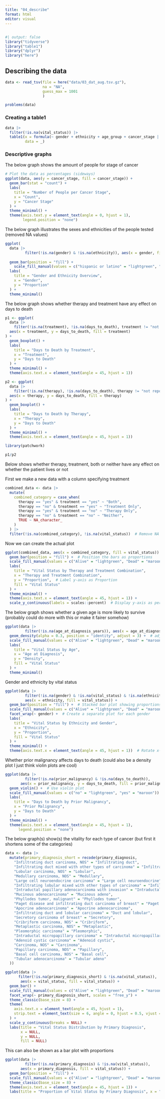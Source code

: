 ```yaml
---
title: "04_describe"
format: html
editor: visual
---
```


## 

```r
#| output: false
library("tidyverse")
library("table1")
library("dplyr")
library("here")
```

## Describing the data

```r
data <- read_tsv(file = here("data/03_dat_aug.tsv.gz"), 
                 na = "NA", 
                 guess_max = 1001
                 )
```

```r
problems(data)
```

### Creating a table1

```r
data |>
  filter(!is.na(vital_status)) |>
  table1(x = formula(~ gender + ethnicity + age_group + cancer_stage | vital_status),
         data = _)

```

### Descriptive graphs

The below graph shows the amount of people for stage of cancer

```r
# Plot the data as percentages (sideways)
ggplot(data, aes(y = cancer_stage, fill = cancer_stage)) +
  geom_bar(stat = "count") + 
  labs(
    title = "Number of People per Cancer Stage",
    x = "Count",
    y = "Cancer Stage"
  ) +
  theme_minimal() +
  theme(axis.text.y = element_text(angle = 0, hjust = 1),
        legend.position = "none") 
```

The below graph illustrates the sexes and ethnicities of the people tested (removed NA values)

```r
ggplot(
  data |> 
         filter(!is.na(gender) & !is.na(ethnicity)), aes(x = gender, fill = ethnicity)) +
  
  geom_bar(position = "fill") +
    scale_fill_manual(values = c("hispanic or latino" = "lightgreen", "not hispanic or latino" = "deepskyblue3", "not reported" = "hotpink")) +
  labs(
    title = "Gender and Ethnicity Overview",
    x = "Gender",
    y = "Proportion"
  ) +
  theme_minimal()

```

The below graph shows whether therapy and treatment have any effect on days to death

```r

p1 <- ggplot(
  data |>
    filter(!is.na(treatment), !is.na(days_to_death), treatment != "not reported"), 
  aes(x = treatment, y = days_to_death, fill = treatment)
) +
  geom_boxplot() +
  labs(
    title = "Days to Death by Treatment",
    x = "Treatment",
    y = "Days to Death"
  ) +
  theme_minimal() +
  theme(axis.text.x = element_text(angle = 45, hjust = 1))

p2 <- ggplot(
  data |>
    filter(!is.na(therapy), !is.na(days_to_death), therapy != "not reported"), 
  aes(x = therapy, y = days_to_death, fill = therapy)
) +
  geom_boxplot() +
  labs(
    title = "Days to Death by Therapy",
    x = "Therapy",
    y = "Days to Death"
  ) +
  theme_minimal() +
  theme(axis.text.x = element_text(angle = 45, hjust = 1))

library(patchwork)

p1/p2

```

Below shows whether therapy, treatment, both or neither have any effect on whether the patient lives or not

First we make a new data with a column specifying treatment

```r
combined_data <- data |>
  mutate(
    combined_category = case_when(
      therapy == "yes" & treatment == "yes" ~ "Both",
      therapy == "no" & treatment == "yes" ~ "Treatment Only",
      therapy == "yes" & treatment == "no" ~ "Therapy Only",
      therapy == "no" & treatment == "no" ~ "Neither",
      TRUE ~ NA_character_
    )
  ) |>
  filter(!is.na(combined_category), !is.na(vital_status))  # Remove NA values
```

Now we can create the actual plot

```r

ggplot(combined_data, aes(x = combined_category, fill = vital_status)) +
  geom_bar(position = "fill") +  # Position the bars as proportions
  scale_fill_manual(values = c("Alive" = "lightgreen", "Dead" = "maroon")) +
  labs(
    title = "Vital Status by Therapy and Treatment Combination",
    x = "Therapy and Treatment Combination",
    y = "Proportion",  # Label y-axis as Proportion
    fill = "Vital Status"
  ) +
  theme_minimal() +
  theme(axis.text.x = element_text(angle = 45, hjust = 1)) +
  scale_y_continuous(labels = scales::percent)  # Display y-axis as percentage
```

The below graph shows whether a given age is more likely to survive (probably could do more with this or make it fairer somehow)

```r

ggplot(data |> 
         filter(!is.na(age_at_diagnosis_years)), aes(x = age_at_diagnosis_years, fill = vital_status)) +
  geom_density(alpha = 0.3, position = "identity", adjust = 3) +  # adjust the smoothness
  scale_fill_manual(values = c("Alive" = "lightgreen", "Dead" = "maroon")) +
  labs(
    title = "Vital Status by Age",
    x = "Age at Diagnosis",
    y = "Density", 
    fill = "Vital Status"
  ) +
  theme_minimal()


```

Gender and ethnicity by vital status

```r
ggplot(data |> 
         filter(!is.na(gender) & !is.na(vital_status) & !is.na(ethnicity) & ethnicity != "not reported"),
         aes(x = ethnicity, fill = vital_status)) +
  geom_bar(position = "fill") +  # Stacked bar plot showing proportions
  scale_fill_manual(values = c("Alive" = "lightgreen", "Dead" = "maroon")) +
  facet_wrap(~ gender) +  # Create a separate plot for each gender
  labs(
    title = "Vital Status by Ethnicity and Gender",
    x = "Ethnicity",
    y = "Proportion",
    fill = "Vital Status"
  ) +
  theme_minimal() +
  theme(axis.text.x = element_text(angle = 45, hjust = 1))  # Rotate x-axis labels for readability


```

Whether prior malignancy affects days to death (could also be a density plot I just think violin plots are cool)

```r
ggplot(data |> 
         filter(!is.na(prior_malignancy) & !is.na(days_to_death)), 
       aes(x = prior_malignancy, y = days_to_death, fill = prior_malignancy)) +
  geom_violin() +  # Use violin plot
  scale_fill_manual(values = c("no" = "lightgreen", "yes" = "maroon")) +
  labs(
    title = "Days to Death by Prior Malignancy",
    x = "Prior Malignancy",
    y = "Days to Death"
  ) +
  theme_minimal() +
  theme(axis.text.x = element_text(angle = 45, hjust = 1),
      legend.position = "none")
```

The below graph(s) show(s) the vitality for each type of cancer (but first it shortens some of the categories)

```r

data <- data |>
  mutate(primary_diagnosis_short = recode(primary_diagnosis,
    "Infiltrating duct carcinoma, NOS" = "Infiltrating duct",
    "Infiltrating duct mixed with other types of carcinoma" = "Infiltrating duct mixed",
    "Lobular carcinoma, NOS" = "Lobular",
    "Medullary carcinoma, NOS" = "Medullary",
    "Large cell neuroendocrine carcinoma" = "Large cell neuroendocrine",
    "Infiltrating lobular mixed with other types of carcinoma" = "Infiltrating lobular mixed",
    "Intraductal papillary adenocarcinoma with invasion" = "Intraductal papillary adeno",
    "Mucinous adenocarcinoma" = "Mucinous adeno",
    "Phyllodes tumor, malignant" = "Phyllodes tumor",
    "Paget disease and infiltrating duct carcinoma of breast" = "Paget disease and duct",
    "Apocrine adenocarcinoma" = "Apocrine adenocarcinoma",
    "Infiltrating duct and lobular carcinoma" = "Duct and lobular",
    "Secretory carcinoma of breast" = "Secretory",
    "Cribriform carcinoma, NOS" = "Cribriform",
    "Metaplastic carcinoma, NOS" = "Metaplastic",
    "Pleomorphic carcinoma" = "Pleomorphic",
    "Intraductal micropapillary carcinoma" = "Intraductal micropapillary",
    "Adenoid cystic carcinoma" = "Adenoid cystic",
    "Carcinoma, NOS" = "Carcinoma",
    "Papillary carcinoma, NOS" = "Papillary",
    "Basal cell carcinoma, NOS" = "Basal cell",
    "Tubular adenocarcinoma" = "Tubular adeno"
  ))
```

```r
ggplot(data |> 
      filter(!is.na(primary_diagnosis_short) & !is.na(vital_status)),
       aes(x = vital_status, fill = vital_status)) +
  geom_bar() +
  scale_fill_manual(values = c("Alive" = "lightgreen", "Dead" = "maroon")) +
  facet_wrap(~ primary_diagnosis_short, scales = "free_y") +
  theme_classic(base_size = 8) +
  theme(
    axis.text.x = element_text(angle = 45, hjust = 1),
    strip.text = element_text(size = 6, angle = 0, hjust = 0.5, vjust = 0.5)
  ) +
  scale_y_continuous(breaks = NULL) +
  labs(title = "Vital Status Distribution by Primary Diagnosis",
       x = NULL,
       y = NULL, 
       fill = NULL)

```

This can also be shown as a bar plot with proportions

```r
ggplot(data |> 
         filter(!is.na(primary_diagnosis) & !is.na(vital_status)),
       aes(x = primary_diagnosis, fill = vital_status)) +
  geom_bar(position = "fill") +
  scale_fill_manual(values = c("Alive" = "lightgreen", "Dead" = "maroon")) +
  theme_classic(base_size = 8) +
  theme(axis.text.x = element_text(angle = 45, hjust = 1)) +
  labs(title = "Proportion of Vital Status by Primary Diagnosis", x = "Primary Diagnosis", y = "Proportion")


```
